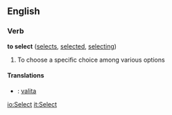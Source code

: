 ==English==

===Verb===
'''to select'''  ([[selects]], [[selected]], [[selecting]])
# To choose a specific choice among various options

====Translations====
*{{fi}}: [[valita]]

[[io:Select]]
[[it:Select]]